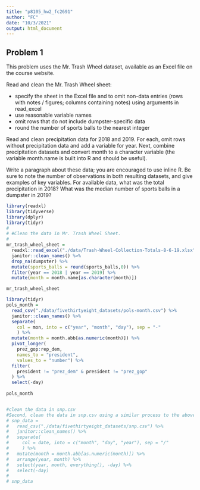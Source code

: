 ```yaml
---
title: "p8105_hw2_fc2691"
author: "FC"
date: "10/3/2021"
output: html_document
---
```


## Problem 1  

This problem uses the Mr. Trash Wheel dataset, available as an Excel file on the course website.  

Read and clean the Mr. Trash Wheel sheet:

- specify the sheet in the Excel file and to omit non-data entries (rows with notes / figures; columns containing notes) using arguments in read_excel
- use reasonable variable names
- omit rows that do not include dumpster-specific data
- round the number of sports balls to the nearest integer  

Read and clean precipitation data for 2018 and 2019. For each, omit rows without precipitation data and add a variable for year. Next, combine precipitation datasets and convert month to a character variable (the variable month.name is built into R and should be useful).

Write a paragraph about these data; you are encouraged to use inline R. Be sure to note the number of observations in both resulting datasets, and give examples of key variables. For available data, what was the total precipitation in 2018? What was the median number of sports balls in a dumpster in 2019?

```r
library(readxl)
library(tidyverse)
library(dplyr)
library(tidyr)
# 
# #Clean the data in Mr. Trash Wheel Sheet. 
#
mr_trash_wheel_sheet =
  readxl::read_excel("./data/Trash-Wheel-Collection-Totals-8-6-19.xlsx", range = "A2:N408") %>%
  janitor::clean_names() %>%
  drop_na(dumpster) %>% 
  mutate(sports_balls = round(sports_balls,0)) %>% 
  filter(year == 2018 | year == 2019) %>% 
  mutate(month = month.name[as.character(month)])

mr_trash_wheel_sheet
```

```r
library(tidyr)
pols_month = 
  read_csv("./data/fivethirtyeight_datasets/pols-month.csv") %>% 
  janitor::clean_names() %>% 
  separate(
    col = mon, into = c("year", "month", "day"), sep = "-"
    ) %>% 
  mutate(month = month.abb[as.numeric(month)]) %>% 
  pivot_longer(
    prez_gop:rep_dem,
    names_to = "president", 
    values_to = "number") %>%  
  filter(
    president != "prez_dem" & president != "prez_gop"
  ) %>% 
  select(-day)
  
pols_month


#clean the data in snp.csv
#Second, clean the data in snp.csv using a similar process to the above. For consistency across datasets, arrange according to year and month, and organize so that year and month are the leading columns.
# snp_data =
#   read_csv("./data/fivethirtyeight_datasets/snp.csv") %>%
#   janitor::clean_names() %>%
#   separate(
#     col = date, into = c("month", "day", "year"), sep = "/"
#     ) %>%
#   mutate(month = month.abb[as.numeric(month)]) %>%
#   arrange(year, month) %>%
#   select(year, month, everything(), -day) %>%
#   select(-day)
# 
# snp_data
```

